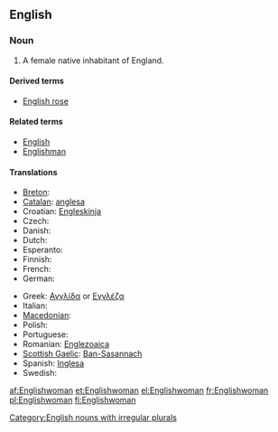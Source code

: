 ==English==

===Noun===
{{infl|en|noun|plural|[[Englishwomen]]}}

# A female native inhabitant of England.

====Derived terms====
* [[English rose]]

====Related terms====
* [[English]]
* [[Englishman]]

====Translations====
{{trans-top|a female native inhabitant of England}}
* [[Breton]]: {{t+|br|Saozez|f|xs=Breton}}
* [[Catalan]]: [[anglesa]] {{f}}
* Croatian: [[Engleskinja]] {{f}}
* Czech: {{t-|cs|Angličanka|f}}
* Danish: {{t-|da|englænderinde|c}}
* Dutch: {{t+|nl|Engelse|f}}
* Esperanto: {{t-|eo|Anglino|xs=Esperanto}}
* Finnish: {{t+|fi|englantilainen}} {{t+|fi|nainen}}
* French: {{t+|fr|Anglaise|f}}
* German: {{t+|de|Engländerin|f}}
{{trans-mid}}
* Greek: [[Αγγλίδα]] or [[Εγγλέζα]] {{f}}
* Italian: {{t+|it|inglese|f}}
* [[Macedonian]]: {{t|mk|Англичанка|f|tr=Anglíčanka}}
* Polish: {{t+|pl|Angielka|f}}
* Portuguese: {{t+|pt|inglesa|f}}
* Romanian: [[Englezoaica]] {{f}}
* [[Scottish Gaelic]]: [[Ban-Sasannach]] {{f}}
* Spanish: [[Inglesa]] {{f}}
* Swedish: {{t+|sv|engelska|c}}
{{trans-bottom}}

[[Category:English nouns with irregular plurals]]

[[af:Englishwoman]]
[[et:Englishwoman]]
[[el:Englishwoman]]
[[fr:Englishwoman]]
[[pl:Englishwoman]]
[[fi:Englishwoman]]